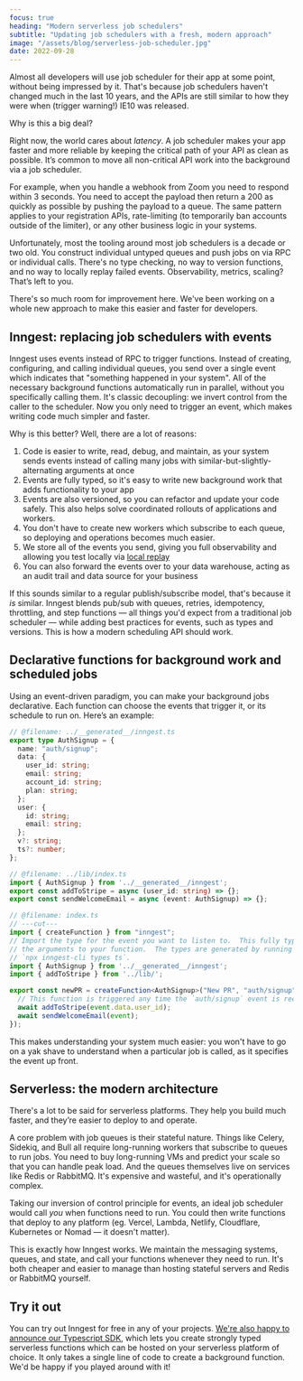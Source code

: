 ```yaml
---
focus: true
heading: "Modern serverless job schedulers"
subtitle: "Updating job schedulers with a fresh, modern approach"
image: "/assets/blog/serverless-job-scheduler.jpg"
date: 2022-09-28
---
```


Almost all developers will use job scheduler for their app at some point, without being impressed by it.  That's because job schedulers haven't changed much in the last 10 years, and the APIs are still similar to how they were when (trigger warning!) IE10 was released.

Why is this a big deal?

Right now, the world cares about *latency*.  A job scheduler makes your app faster and more reliable by keeping the critical path of your API as clean as possible.  It’s common to move all non-critical API work into the background via a job scheduler.

For example, when you handle a webhook from Zoom you need to respond within 3 seconds.  You need to accept the payload then return a 200 as quickly as possible by pushing the payload to a queue.  The same pattern applies to your registration APIs, rate-limiting (to temporarily ban accounts outside of the limiter), or any other business logic in your systems.

Unfortunately, most the tooling around most job schedulers is a decade or two old.  You construct individual untyped queues and push jobs on via RPC or individual calls.  There's no type checking, no way to version functions, and no way to locally replay failed events.  Observability, metrics, scaling?  That’s left to you.

There's so much room for improvement here.  We've been working on a whole new approach to make this easier and faster for developers.

## Inngest: replacing job schedulers with events

Inngest uses events instead of RPC to trigger functions.  Instead of creating, configuring, and
calling individual queues, you send over a single event which indicates that "something happened in your system".  All of the necessary background functions automatically run in parallel, without you specifically calling them.  It's classic decoupling: we invert control from the caller to the scheduler.  Now you only need to trigger an event, which makes writing code much simpler and faster.

Why is this better?  Well, there are a lot of reasons:

1. Code is easier to write, read, debug, and maintain, as your system sends events instead of calling many jobs with similar-but-slightly-alternating arguments at once
2. Events are fully typed, so it's easy to write new background work that adds functionality to
your app
3. Events are also versioned, so you can refactor and update your code safely.  This also helps solve coordinated rollouts of applications and workers.
4. You don't have to create new workers which subscribe to each queue, so deploying and operations becomes much easier.
5. We store all of the events you send, giving you full observability and allowing you test locally via [local replay](https://www.inngest.com/blog/introducing-cli-replays)
6. You can also forward the events over to your data warehouse, acting as an audit trail and data
source for your business

If this sounds similar to a regular publish/subscribe model, that's because it *is* similar.  Inngest
blends pub/sub with queues, retries, idempotency, throttling, and step functions — all things you'd expect from a traditional job scheduler — while adding best practices for events, such as types and versions. This is how a modern scheduling API should work.

## Declarative functions for background work and scheduled jobs

Using an event-driven paradigm, you can make your background jobs declarative.  Each function can choose the events that trigger it, or its schedule to run on.  Here’s an example:

```typescript twoslash title="./inngest/function.ts"
// @filename: ../__generated__/inngest.ts
export type AuthSignup = {
  name: "auth/signup";
  data: {
    user_id: string;
    email: string;
    account_id: string;
    plan: string;
  };
  user: {
    id: string;
    email: string;
  };
  v?: string;
  ts?: number;
};

// @filename: ../lib/index.ts
import { AuthSignup } from '../__generated__/inngest';
export const addToStripe = async (user_id: string) => {};
export const sendWelcomeEmail = async (event: AuthSignup) => {};

// @filename: index.ts
// ---cut---
import { createFunction } from "inngest";
// Import the type for the event you want to listen to.  This fully types
// the arguments to your function.  The types are generated by running
// `npx inngest-cli types ts`.
import { AuthSignup } from '../__generated__/inngest';
import { addToStripe } from '../lib/';

export const newPR = createFunction<AuthSignup>("New PR", "auth/signup", async ({ event }) => {
  // This function is triggered any time the `auth/signup` event is received.
  await addToStripe(event.data.user_id);
  await sendWelcomeEmail(event);
});
```

This makes understanding your system much easier:  you won't have to go on a yak shave to understand when a particular job is called, as it specifies the event up front.

## Serverless: the modern architecture

There's a lot to be said for serverless platforms.  They help you build much faster, and they’re easier to deploy to and operate.

A core problem with job queues is their stateful nature.  Things like Celery, Sidekiq, and Bull all require long-running workers that subscribe to queues to run jobs.  You need to buy long-running VMs and predict your scale so that you can handle peak load.   And the queues themselves live on services like Redis or RabbitMQ.  It's expensive and wasteful, and it's operationally complex.

Taking our inversion of control principle for events, an ideal job scheduler would call *you* when
functions need to run.  You could then write functions that deploy to any platform (eg. Vercel, Lambda, Netlify, Cloudflare, Kubernetes or Nomad — it doesn't matter).

This is exactly how Inngest works.  We maintain the messaging systems, queues, and state, and call your functions whenever they need to run.  It's both cheaper and easier to manage than hosting stateful servers and Redis or RabbitMQ yourself.

## Try it out

You can try out Inngest for free in any of your projects.  [We're also happy to announce our Typescript SDK](https://github.com/inngest/inngest-js), which lets you create strongly typed serverless functions which can be hosted on your serverless platform of choice.  It only takes a single line of code to create a background function.  We'd be happy if you played around with it!
